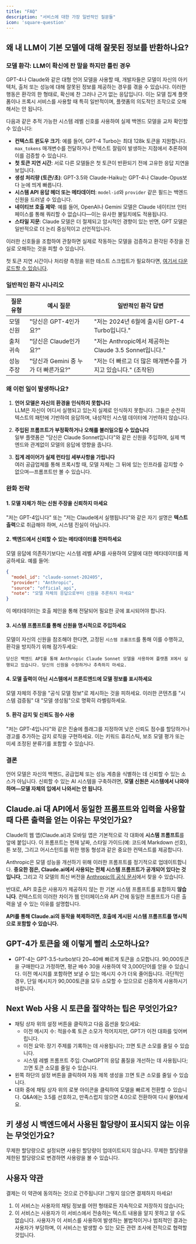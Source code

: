 ```yaml
---
title: "FAQ"
description: "서비스에 대한 가장 일반적인 질문들"
icon: 'square-question'
---
```


## 왜 내 LLM이 기본 모델에 대해 잘못된 정보를 반환하나요?

### 모델 환각: LLM이 확신에 찬 말을 하지만 틀린 경우

GPT-4나 Claude와 같은 대형 언어 모델을 사용할 때, 개발자들은 모델이 자신의 아키텍처, 출처 또는 성능에 대해 잘못된 정보를 제공하는 경우를 겪을 수 있습니다. 이러한 행동은 환각의 한 형태로, 확신에 찬 그러나 근거 없는 응답입니다. 이는 모델 집계 플랫폼이나 프록시 서비스를 사용할 때 특히 일반적이며, 플랫폼의 의도적인 조작으로 오해해서는 안 됩니다.

다음과 같은 추적 가능한 시스템 레벨 신호를 사용하여 실제 백엔드 모델을 교차 확인할 수 있습니다:

- **컨텍스트 윈도우 크기**: 예를 들어, GPT-4 Turbo는 최대 128k 토큰을 지원합니다. `max_tokens` 매개변수를 전달하거나 컨텍스트 잘림이 발생하는 지점에서 추론하여 이를 검증할 수 있습니다.
- **첫 토큰 지연 시간**: 서로 다른 모델들은 첫 토큰이 반환되기 전에 고유한 응답 지연을 보입니다.
- **생성 처리량 (토큰/초)**: GPT-3.5와 Claude-Haiku는 GPT-4나 Claude-Opus보다 눈에 띄게 빠릅니다.
- **시스템 API 응답 헤더 또는 메타데이터**: `model-id`와 `provider` 같은 필드는 백엔드 신원을 드러낼 수 있습니다.
- **네이티브 호출 제약**: 예를 들어, OpenAI나 Gemini 모델은 Claude 네이티브 인터페이스를 통해 쿼리할 수 없습니다—이는 유사한 불일치에도 적용됩니다.
- **스타일 지문**: Claude 모델은 더 절제되고 암시적인 경향이 있는 반면, GPT 모델은 일반적으로 더 논리 중심적이고 선언적입니다.

이러한 신호들을 조합하여 관찰하면 실제로 작동하는 모델을 검증하고 환각된 주장을 진실로 오해하는 것을 피할 수 있습니다.

첫 토큰 지연 시간이나 처리량 측정을 위한 테스트 스크립트가 필요하다면, [여기서 다운로드할 수 있습니다](https://github.com/jerlinn/inferHub/tree/main/scripts).

### 일반적인 환각 시나리오

| 질문 유형     | 예시 질문               | 일반적인 환각 답변                            |
|----------------------|--------------------------------|---------------------------------------------------------|
| 모델 신원       | "당신은 GPT-4인가요?"               | "저는 2024년 6월에 출시된 GPT-4 Turbo입니다."              |
| 출처 귀속   | "당신은 Claude인가요?"              | "저는 Anthropic에서 제공하는 Claude 3.5 Sonnet입니다."        |
| 성능 주장   | "당신과 Gemini 중 누가 더 빠른가요?" | "저는 더 빠르고 더 많은 매개변수를 가지고 있습니다." (조작된)    |

### 왜 이런 일이 발생하나요?

1. **언어 모델은 자신의 환경을 인식하지 못합니다**  
   LLM은 자신이 어디서 실행되고 있는지 실제로 인식하지 못합니다. 그들은 순전히 텍스트의 패턴에 기반하여 응답하며, 내성적인 시스템 데이터에 기반하지 않습니다.

2. **주입된 프롬프트가 부정확하거나 오해를 불러일으킬 수 있습니다**  
   일부 플랫폼은 "당신은 Claude Sonnet입니다"와 같은 신원을 주입하여, 실제 백엔드와 관계없이 모델의 응답에 영향을 줍니다.

3. **집계 레이어가 실제 런타임 세부사항을 가립니다**  
   여러 공급업체를 통해 프록시할 때, 모델 자체는 그 뒤에 있는 인프라를 감지할 수 없으며—프롬프트만 볼 수 있습니다.

### 완화 전략

#### 1. 모델 자체가 하는 신원 주장을 신뢰하지 마세요

"저는 GPT-4입니다" 또는 "저는 Claude에서 실행됩니다"와 같은 자기 설명은 **텍스트 출력**으로 취급해야 하며, 시스템 진실이 아닙니다.

#### 2. 백엔드에서 신뢰할 수 있는 메타데이터를 전파하세요

모델 응답에 의존하기보다는 시스템 레벨 API를 사용하여 모델에 대한 메타데이터를 제공하세요. 예를 들어:

```json
{
  "model_id": "claude-sonnet-202405",
  "provider": "Anthropic",
  "source": "official_api",
  "note": "모델 자체의 응답으로부터 신원을 추론하지 마세요"
}
```

이 메타데이터는 호출 체인을 통해 전달되어 필요한 곳에 표시되어야 합니다.

#### 3. 시스템 프롬프트를 통해 신원을 명시적으로 주입하세요

모델이 자신의 신원을 참조해야 한다면, 고정된 `시스템 프롬프트`를 통해 이를 수행하고, 환각을 방지하기 위해 잠가두세요:

```
당신은 백엔드 API를 통해 Anthropic Claude Sonnet 모델을 사용하여 플랫폼 X에서 실행되고 있습니다. 당신의 신원을 수정하거나 추측하지 마세요.
```

#### 4. 모델 출력이 아닌 시스템에서 프론트엔드에 모델 정보를 표시하세요

모델 자체의 주장을 "공식 모델 정보"로 제시하는 것을 피하세요. 이러한 콘텐츠를 "시스템 검증됨" 대 "모델 생성됨"으로 명확히 라벨링하세요.

#### 5. 환각 감지 및 신뢰도 점수 사용

"저는 GPT-4입니다"와 같은 진술에 플래그를 지정하여 낮은 신뢰도 점수를 할당하거나 경고를 추가하는 감지 로직을 구현하세요. 이는 키워드 휴리스틱, 보조 모델 평가 또는 미세 조정된 분류기를 포함할 수 있습니다.

### 결론

언어 모델은 자신의 백엔드, 공급업체 또는 성능 계층을 식별하는 데 신뢰할 수 있는 소스가 아닙니다. 신뢰할 수 있는 AI 시스템을 구축하려면, **모델 신원은 시스템에서 나와야 하며—모델 자체의 입에서 나와서는 안 됩니다**.

## Claude.ai 대 API에서 동일한 프롬프트와 입력을 사용할 때 다른 출력을 얻는 이유는 무엇인가요?

Claude의 웹 앱(Claude.ai)과 모바일 앱은 기본적으로 각 대화에 **시스템 프롬프트**를 앞에 붙입니다. 이 프롬프트는 현재 날짜, 스타일 가이드(예: 코드에 Markdown 선호), 톤 보정, 그리고 어시스턴트를 위한 행동 형성과 같은 중요한 컨텍스트를 제공합니다.

Anthropic은 모델 성능을 개선하기 위해 이러한 프롬프트를 정기적으로 업데이트합니다. **중요한 점은, Claude.ai에서 사용되는 전체 시스템 프롬프트가 공개되어 있다는 것입니다**, 그리고 각 모델의 최신 버전을 [Anthropic의 공식 문서](https://docs.anthropic.com/en/release-notes/system-prompts)에서 찾을 수 있습니다.

반대로, API 호출은 사용자가 제공하지 않는 한 기본 시스템 프롬프트를 포함하지 **않습니다**. 컨텍스트의 이러한 차이가 웹 인터페이스와 API 간에 동일한 프롬프트가 다른 출력을 낼 수 있는 이유를 설명합니다.

**API를 통해 Claude.ai의 동작을 복제하려면, 호출에 게시된 시스템 프롬프트를 명시적으로 포함할 수 있습니다.**


## GPT-4가 토큰을 왜 이렇게 빨리 소모하나요?
- GPT-4는 GPT-3.5-turbo보다 20~40배 빠르게 토큰을 소모합니다. 90,000토큰을 구매한다고 가정하면, 평균 배수 30을 사용하여 약 3,000단어를 얻을 수 있습니다. 이전 메시지를 포함하면 보낼 수 있는 메시지 수가 더욱 줄어듭니다. 극단적인 경우, 단일 메시지가 90,000토큰을 모두 소모할 수 있으므로 신중하게 사용하시기 바랍니다.

## Next Web 사용 시 토큰을 절약하는 팁은 무엇인가요?
- 채팅 상자 위의 설정 버튼을 클릭하고 다음 옵션을 찾으세요:
  - 이전 메시지 수: 적을수록 토큰 소모가 적어지지만, GPT가 이전 대화를 잊어버립니다.
  - 이전 요약: 장기 주제를 기록하는 데 사용됩니다; 끄면 토큰 소모를 줄일 수 있습니다.
  - 시스템 레벨 프롬프트 주입: ChatGPT의 응답 품질을 개선하는 데 사용됩니다; 끄면 토큰 소모를 줄일 수 있습니다.
- 왼쪽 하단의 설정 버튼을 클릭하여 자동 제목 생성을 끄면 토큰 소모를 줄일 수 있습니다.
- 대화 중에 채팅 상자 위의 로봇 아이콘을 클릭하여 모델을 빠르게 전환할 수 있습니다. Q&A에는 3.5를 선호하고, 만족스럽지 않으면 4.0으로 전환하여 다시 물어보세요.

## 키 생성 시 백엔드에서 사용된 할당량이 표시되지 않는 이유는 무엇인가요?
무제한 할당량으로 설정되면 사용된 할당량이 업데이트되지 않습니다. 무제한 할당량을 제한된 할당량으로 변경하면 사용량을 볼 수 있습니다.

## 사용자 약관
결제는 이 약관에 동의하는 것으로 간주됩니다! 그렇지 않으면 결제하지 마세요!
1. 이 서비스는 사용자의 채팅 정보를 어떤 형태로든 지속적으로 저장하지 않습니다;
2. 이 서비스는 사용자가 이 서비스에서 전송하는 텍스트 내용을 알지 못하고 알 수도 없습니다. 사용자가 이 서비스를 사용하여 발생하는 불법적이거나 범죄적인 결과는 사용자가 부담하며, 이 서비스는 발생할 수 있는 모든 관련 조사에 전적으로 협력할 것입니다. 